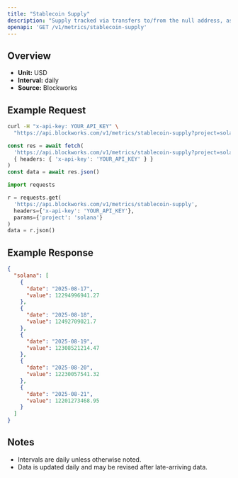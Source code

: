 ```yaml
---
title: "Stablecoin Supply"
description: "Supply tracked via transfers to/from the null address, as well as distinct issuance and redemption events for supported stablecoins. Circulating supply remove supply held in bridges, token treasuries, and known mint/burn addresses."
openapi: 'GET /v1/metrics/stablecoin-supply'
---
```


## Overview

- **Unit:** USD
- **Interval:** daily
- **Source:** Blockworks

## Example Request

<CodeGroup>

```bash cURL
curl -H "x-api-key: YOUR_API_KEY" \
  "https://api.blockworks.com/v1/metrics/stablecoin-supply?project=solana"
```

```typescript TypeScript
const res = await fetch(
  'https://api.blockworks.com/v1/metrics/stablecoin-supply?project=solana',
  { headers: { 'x-api-key': 'YOUR_API_KEY' } }
)
const data = await res.json()
```

```python Python
import requests

r = requests.get(
  'https://api.blockworks.com/v1/metrics/stablecoin-supply',
  headers={'x-api-key': 'YOUR_API_KEY'},
  params={'project': 'solana'}
)
data = r.json()
```

</CodeGroup>

## Example Response

```json
{
  "solana": [
    {
      "date": "2025-08-17",
      "value": 12294996941.27
    },
    {
      "date": "2025-08-18",
      "value": 12492709021.7
    },
    {
      "date": "2025-08-19",
      "value": 12308521214.47
    },
    {
      "date": "2025-08-20",
      "value": 12230057541.32
    },
    {
      "date": "2025-08-21",
      "value": 12201273468.95
    }
  ]
}
```

## Notes
- Intervals are daily unless otherwise noted.
- Data is updated daily and may be revised after late-arriving data.

